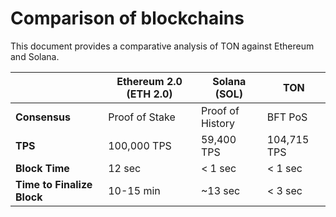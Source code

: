 
# Comparison of blockchains

This document provides a comparative analysis of TON against Ethereum and Solana.

|                            | Ethereum 2.0 (ETH 2.0) | Solana (SOL)     | TON         |
| -------------------------- | ---------------------- | ---------------- | ----------- |
| **Consensus**              | Proof of Stake         | Proof of History | BFT PoS     |
| **TPS**                    | 100,000 TPS            | 59,400 TPS       | 104,715 TPS |
| **Block Time**             | 12 sec                 | < 1 sec          | < 1 sec     |
| **Time to Finalize Block** | 10-15 min              | ~13 sec          | < 3 sec     |

<Feedback />
